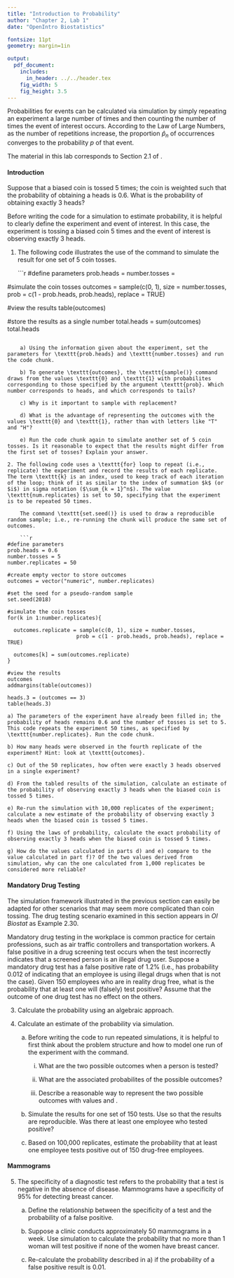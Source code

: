 ```yaml
---
title: "Introduction to Probability"
author: "Chapter 2, Lab 1"
date: "OpenIntro Biostatistics"

fontsize: 11pt
geometry: margin=1in

output:
  pdf_document:
    includes:
      in_header: ../../header.tex
    fig_width: 5
    fig_height: 3.5
---
```


\begin{small}
	
	\textbf{Topics}
	\begin{itemize}
	  \item Defining probability
	  \item Rules of probability
	  \item Simulation
	\end{itemize}
	
\end{small}

Probabilities for events can be calculated via simulation by simply repeating an experiment a large number of times and then counting the number of times the event of interest occurs. According to the Law of Large Numbers, as the number of repetitions increase, the proportion $\hat{p}_n$ of occurrences converges to the probability $p$ of that event. 

The material in this lab corresponds to Section 2.1 of \textit{OpenIntro Biostatistics}.

#### Introduction

Suppose that a biased coin is tossed 5 times; the coin is weighted such that the probability of obtaining a heads is 0.6. What is the probability of obtaining exactly 3 heads?

Before writing the code for a simulation to estimate probability, it is helpful to clearly define the experiment and event of interest. In this case, the experiment is tossing a biased coin 5 times and the event of interest is observing exactly 3 heads. 

1. The following code illustrates the use of the \texttt{sample()} command to simulate the result for one set of 5 coin tosses. 

    ```r
#define parameters
prob.heads = 
number.tosses = 

#simulate the coin tosses
outcomes = sample(c(0, 1), size = number.tosses,
                      prob = c(1 - prob.heads, prob.heads), replace = TRUE)

#view the results
table(outcomes)

#store the results as a single number
total.heads = sum(outcomes)
total.heads
```

    a) Using the information given about the experiment, set the parameters for \texttt{prob.heads} and \texttt{number.tosses} and run the code chunk.
  
    b) To generate \texttt{outcomes}, the \texttt{sample()} command draws from the values \texttt{0} and \texttt{1} with probabilites corresponding to those specified by the argument \texttt{prob}. Which number corresponds to heads, and which corresponds to tails?
  
    c) Why is it important to sample with replacement?

    d) What is the advantage of representing the outcomes with the values \texttt{0} and \texttt{1}, rather than with letters like "T" and "H"?

    e) Run the code chunk again to simulate another set of 5 coin tosses. Is it reasonable to expect that the results might differ from the first set of tosses? Explain your answer.

2. The following code uses a \texttt{for} loop to repeat (i.e., replicate) the experiment and record the results of each replicate. The term \texttt{k} is an index, used to keep track of each iteration of the loop; think of it as similar to the index of summation $k$ (or $i$) in sigma notation ($\sum_{k = 1}^n$). The value \texttt{num.replicates} is set to 50, specifying that the experiment is to be repeated 50 times.

    The command \texttt{set.seed()} is used to draw a reproducible random sample; i.e., re-running the chunk will produce the same set of outcomes.
 
    ```r
#define parameters
prob.heads = 0.6
number.tosses = 5
number.replicates = 50

#create empty vector to store outcomes
outcomes = vector("numeric", number.replicates)

#set the seed for a pseudo-random sample
set.seed(2018)

#simulate the coin tosses
for(k in 1:number.replicates){
  
  outcomes.replicate = sample(c(0, 1), size = number.tosses,
                      prob = c(1 - prob.heads, prob.heads), replace = TRUE)
  
  outcomes[k] = sum(outcomes.replicate)
}

#view the results
outcomes
addmargins(table(outcomes))

heads.3 = (outcomes == 3)
table(heads.3)
```

    a) The parameters of the experiment have already been filled in; the probability of heads remains 0.6 and the number of tosses is set to 5. This code repeats the experiment 50 times, as specified by \texttt{number.replicates}. Run the code chunk.

    b) How many heads were observed in the fourth replicate of the experiment? Hint: look at \texttt{outcomes}.

    c) Out of the 50 replicates, how often were exactly 3 heads observed in a single experiment?

    d) From the tabled results of the simulation, calculate an estimate of the probability of observing exactly 3 heads when the biased coin is tossed 5 times.

    e) Re-run the simulation with 10,000 replicates of the experiment; calculate a new estimate of the probability of observing exactly 3 heads when the biased coin is tossed 5 times.
  
    f) Using the laws of probability, calculate the exact probability of observing exactly 3 heads when the biased coin is tossed 5 times.
  
    g) How do the values calculated in parts d) and e) compare to the value calculated in part f)? Of the two values derived from simulation, why can the one calculated from 1,000 replicates be considered more reliable?


#### Mandatory Drug Testing

The simulation framework illustrated in the previous section can easily be adapted for other scenarios that may seem more complicated than coin tossing. The drug testing scenario examined in this section appears in *OI Biostat* as Example 2.30.

Mandatory drug testing in the workplace is common practice for certain professions, such as air traffic controllers and transportation workers. A false positive in a drug screening test occurs when the test incorrectly indicates that a screened person is an illegal drug user. Suppose a mandatory drug test has a false positive rate of 1.2\% (i.e., has probability 0.012 of indicating that an employee is using illegal drugs when that is not the case). Given 150 employees who are in reality drug free, what is the probability that at least one will (falsely) test positive? Assume that the outcome of one drug test has no effect on the others.

3. Calculate the probability using an algebraic approach.

4. Calculate an estimate of the probability via simulation.

    a) Before writing the code to run repeated simulations, it is helpful to first think about the problem structure and how to model one run of the experiment with the \texttt{sample()} command. 
  
        i. What are the two possible outcomes when a person is tested? 
      
        ii. What are the associated probabilites of the possible outcomes?
      
        iii. Describe a reasonable way to represent the two possible outcomes with values \texttt{0} and \texttt{1}.
      
    b) Simulate the results for one set of 150 tests. Use \texttt{set.seed()} so that the results are reproducible. Was there at least one employee who tested positive?
    
    c) Based on 100,000 replicates, estimate the probability that at least one employee tests positive out of 150 drug-free employees.
    

#### Mammograms

5. The specificity of a diagnostic test refers to the probability that a test is negative in the absence of disease. Mammograms have a specificity of 95\% for detecting breast cancer.

    a) Define the relationship between the specificity of a test and the probability of a false positive. 

    b) Suppose a clinic conducts approximately 50 mammograms in a week. Use simulation to calculate the probability that no more than 1 woman will test positive if none of the women have breast cancer.
    
    c) Re-calculate the probability described in a) if the probability of a false positive result is 0.01.

